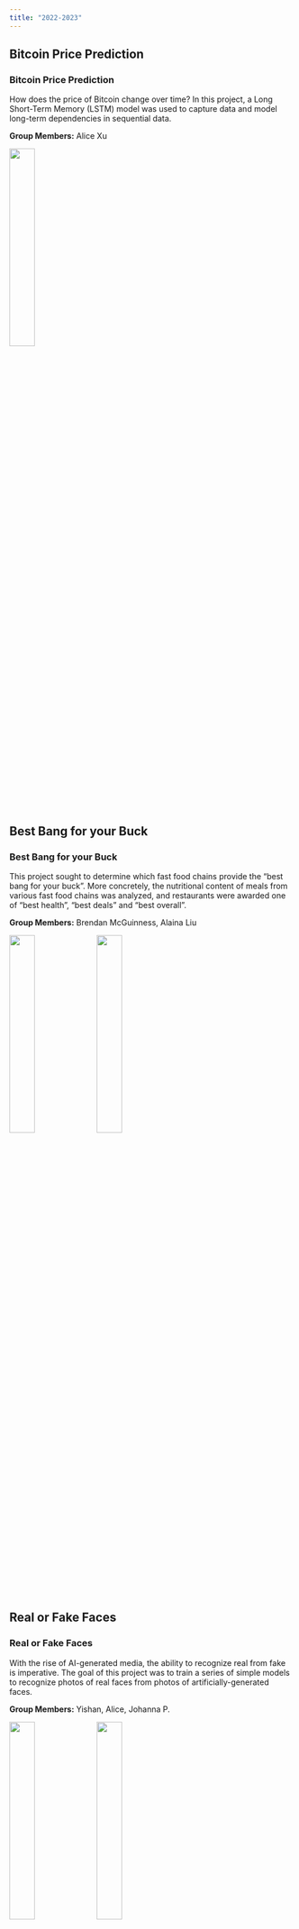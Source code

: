 ```yaml
---
title: "2022-2023"
---
```


<!-- PROJECT 1 -->
:::{.callout-note collapse="false"}
## Bitcoin Price Prediction

<h3>Bitcoin Price Prediction</h3>

How does the price of Bitcoin change over time? In this project, a Long Short-Term Memory (LSTM) model was used to capture data and model long-term dependencies in sequential data.

**Group Members:** Alice Xu

:::{.img-gallery}
<img src="../Images/Project_Showcase/2024/bitcoin_price_prediction_1.jpg" onclick="openFullImg(this.src)" style="width:30%">
:::
  
:::



<!-- PROJECT 2 -->
:::{.callout-note collapse="false"}
## Best Bang for your Buck

<h3>Best Bang for your Buck</h3>

This project sought to determine which fast food chains provide the "best bang for your buck". More concretely, the nutritional content of meals from various fast food chains was analyzed, and restaurants were awarded one of "best health", "best deals" and "best overall".

**Group Members:** Brendan McGuinness, Alaina Liu

:::{.img-gallery}
<img src="../Images/Project_Showcase/2023/!BrendanAlaina.jpeg" onclick="openFullImg(this.src)" style="width:30%">
<img src="../Images/Project_Showcase/2023/FastFood.jpg" onclick="openFullImg(this.src)" style="width:30%">
:::
  
:::



<!-- PROJECT 3 -->
:::{.callout-note collapse="false"}
## Real or Fake Faces

<h3>Real or Fake Faces</h3>

With the rise of AI-generated media, the ability to recognize real from fake is imperative. The goal of this project was to train a series of simple models to recognize photos of real faces from photos of artificially-generated faces. 

**Group Members:** Yishan, Alice, Johanna P.

:::{.img-gallery}
<img src="../Images/Project_Showcase/2023/!YishanAliceJohanna.jpg" onclick="openFullImg(this.src)" style="width:30%">
<img src="../Images/Project_Showcase/2023/!faces_group.jpg" onclick="openFullImg(this.src)" style="width:30%">
:::
  
:::



<!-- PROJECT 4 -->
:::{.callout-note collapse="false"}
## TV Show and Movie Popularity Analysis

<h3>TV Show and Movie Popularity Analysis</h3>

Description goes here.

**Group Members:** Christian Garduno, Roshan Mehta, Colton Rowe

:::{.img-gallery}
<img src="../Images/Project_Showcase/2023/!ChristianRoshanColton.jpg" onclick="openFullImg(this.src)" style="width:30%">
<img src="../Images/Project_Showcase/2023/!group1.jpg" onclick="openFullImg(this.src)" style="width:30%">
:::
  
:::

<body>

  <div class="full-img" id="fullImgBox">
  <html>
    <img src="../Images/Project_Showcase/2023/!KrisAnnaMollieNixon.jpg" id="fullImg">
    <span onclick="closeFullImg()">X</span>
  </html>
  </div>
  
  <div class="img-gallery">
  <html>
    <img src="../Images/Project_Showcase/2023/!candid1.jpg" onclick="openFullImg(this.src)">
    <img src="../Images/Project_Showcase/2023/!candid2.jpg" onclick="openFullImg(this.src)">
    <img src="../Images/Project_Showcase/2023/!KrisAnnaMollieNixon.jpg" onclick="openFullImg(this.src)">
    <img src="../Images/Project_Showcase/2023/!BrendanAlaina.jpeg" onclick="openFullImg(this.src)">
    <img src="../Images/Project_Showcase/2023/!YishanAliceJohanna.jpg" onclick="openFullImg(this.src)">
    <img src="../Images/Project_Showcase/2023/!ChristianRoshanColton.jpg" onclick="openFullImg(this.src)">
  </html>
  </div>
  
<script>
  var fullImgBox = document.getElementById("fullImgBox");
  var fullImg = document.getElementById("fullImg");
  
  function openFullImg(pic){
    fullImgBox.style.display = "flex";
    fullImg.src = pic
  }
  
  function closeFullImg(){
  fullImgBox.style.display = "none";
  }
</script>

</body>
